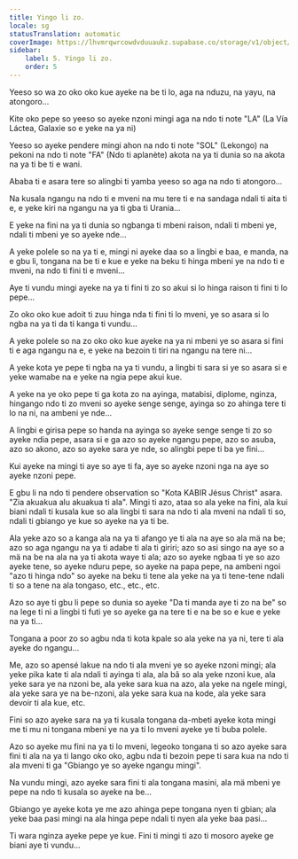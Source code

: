 ```yaml
---
title: Yingo li zo.
locale: sg
statusTranslation: automatic
coverImage: https://lhvmrqwrcowdvduuaukz.supabase.co/storage/v1/object/public/strapi-uploads/small_cover-tratado-de-psicologia-revolucionaria.webp-5e15e1cec4e0ebebcde5d7fc7565d8fd.webp
sidebar:
    label: 5. Yingo li zo.
    order: 5
---
```

Yeeso so wa zo oko oko kue ayeke na be ti lo, aga na nduzu, na yayu, na atongoro...

Kite oko pepe so yeeso so ayeke nzoni mingi aga na ndo ti note "LA" (La Vía Láctea, Galaxie so e yeke na ya ni)

Yeeso so ayeke pendere mingi ahon na ndo ti note "SOL" (Lekongo) na pekoni na ndo ti note "FA" (Ndo ti aplanète) akota na ya ti dunia so na akota na ya ti be ti e wani.

Ababa ti e asara tere so alingbi ti yamba yeeso so aga na ndo ti atongoro...

Na kusala ngangu na ndo ti e mveni na mu tere ti e na sandaga ndali ti aita ti e, e yeke kiri na ngangu na ya ti gba ti Urania...

E yeke na fini na ya ti dunia so ngbanga ti mbeni raison, ndali ti mbeni ye, ndali ti mbeni ye so ayeke nde...

A yeke polele so na ya ti e, mingi ni ayeke daa so a lingbi e baa, e manda, na e gbu li, tongana na be ti e kue e yeke na beku ti hinga mbeni ye na ndo ti e mveni, na ndo ti fini ti e mveni...

Aye ti vundu mingi ayeke na ya ti fini ti zo so akui si lo hinga raison ti fini ti lo pepe...

Zo oko oko kue adoit ti zuu hinga nda ti fini ti lo mveni, ye so asara si lo ngba na ya ti da ti kanga ti vundu...

A yeke polele so na zo oko oko kue ayeke na ya ni mbeni ye so asara si fini ti e aga ngangu na e, e yeke na bezoin ti tiri na ngangu na tere ni...

A yeke kota ye pepe ti ngba na ya ti vundu, a lingbi ti sara si ye so asara si e yeke wamabe na e yeke na ngia pepe akui kue.

A yeke na ye oko pepe ti ga kota zo na ayinga, matabisi, diplome, nginza, hingango ndo ti zo mveni so ayeke senge senge, ayinga so zo ahinga tere ti lo na ni, na ambeni ye nde...

A lingbi e girisa pepe so handa na ayinga so ayeke senge senge ti zo so ayeke ndia pepe, asara si e ga azo so ayeke ngangu pepe, azo so asuba, azo so akono, azo so ayeke sara ye nde, so alingbi pepe ti ba ye fini...

Kui ayeke na mingi ti aye so aye ti fa, aye so ayeke nzoni nga na aye so ayeke nzoni pepe.

E gbu li na ndo ti pendere observation so "Kota KABIR Jésus Christ" asara. "Zia akuakua alu akuakua ti ala". Mingi ti azo, ataa so ala yeke na fini, ala kui biani ndali ti kusala kue so ala lingbi ti sara na ndo ti ala mveni na ndali ti so, ndali ti gbiango ye kue so ayeke na ya ti be.

Ala yeke azo so a kanga ala na ya ti afango ye ti ala na aye so ala mä na be; azo so aga ngangu na ya ti adabe ti ala ti giriri; azo so asi singo na aye so a mä na be na ala na ya ti akota waye ti ala; azo so ayeke ngbaa ti ye so azo ayeke tene, so ayeke nduru pepe, so ayeke na papa pepe, na ambeni ngoi "azo ti hinga ndo" so ayeke na beku ti tene ala yeke na ya ti tene-tene ndali ti so a tene na ala tongaso, etc., etc., etc.

Azo so aye ti gbu li pepe so dunia so ayeke "Da ti manda aye ti zo na be" so na lege ti ni a lingbi ti futi ye so ayeke ga na tere ti e na be so e kue e yeke na ya ti...

Tongana a poor zo so agbu nda ti kota kpale so ala yeke na ya ni, tere ti ala ayeke do ngangu...

Me, azo so apensé lakue na ndo ti ala mveni ye so ayeke nzoni mingi; ala yeke pika kate ti ala ndali ti ayinga ti ala, ala bâ so ala yeke nzoni kue, ala yeke sara ye na nzoni be, ala yeke sara kua na azo, ala yeke na ngele mingi, ala yeke sara ye na be-nzoni, ala yeke sara kua na kode, ala yeke sara devoir ti ala kue, etc.

Fini so azo ayeke sara na ya ti kusala tongana da-mbeti ayeke kota mingi me ti mu ni tongana mbeni ye na ya ti lo mveni ayeke ye ti buba polele.

Azo so ayeke mu fini na ya ti lo mveni, legeoko tongana ti so azo ayeke sara fini ti ala na ya ti lango oko oko, agbu nda ti bezoin pepe ti sara kua na ndo ti ala mveni ti ga "Gbiango ye so ayeke ngangu mingi".

Na vundu mingi, azo ayeke sara fini ti ala tongana masini, ala mä mbeni ye pepe na ndo ti kusala so ayeke na be...

Gbiango ye ayeke kota ye me azo ahinga pepe tongana nyen ti gbian; ala yeke baa pasi mingi na ala hinga pepe ndali ti nyen ala yeke baa pasi...

Ti wara nginza ayeke pepe ye kue. Fini ti mingi ti azo ti mosoro ayeke ge biani aye ti vundu...

